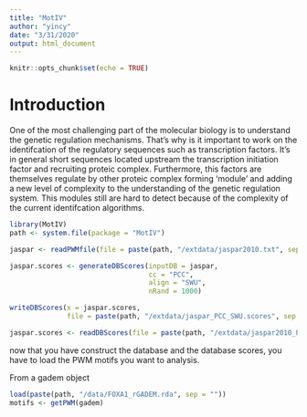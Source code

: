 ```yaml
---
title: "MotIV"
author: "yincy"
date: "3/31/2020"
output: html_document
---
```


```r
knitr::opts_chunk$set(echo = TRUE)
```


# Introduction  
One of the most challenging part of the molecular biology is to understand the genetic regulation mechanisms. That's why is it important to work on the identifcation of the regulatory sequences such as transcription factors. It's in general short sequences located upstream the transcription initiation factor and recruiting proteic complex. Furthermore, this factors are themselves regulate by other proteic complex forming 'module' and adding a new level of complexity to the understanding of the genetic regulation system. This modules still are hard to detect because of the complexity of the current identifcation algorithms.  


```r
library(MotIV)
path <- system.file(package = "MotIV")
```


```r
jaspar <- readPWMfile(file = paste(path, "/extdata/jaspar2010.txt", sep = ""))
```


```r
jaspar.scores <- generateDBScores(inputDB = jaspar, 
                                  cc = "PCC", 
                                  align = "SWU", 
                                  nRand = 1000)
```


```r
writeDBScores(x = jaspar.scores, 
              file = paste(path, "/extdata/jaspar_PCC_SWU.scores", sep = ""))
```


```r
jaspar.scores <- readDBScores(file = paste(path, "/extdata/jaspar2010_PCC_SWU.scores", sep = ""))
```


now that you have construct the database and the database scores, you have to load the PWM motifs you want to analysis.  

From a gadem object  
```r
load(paste(path, "/data/FOXA1_rGADEM.rda", sep = ""))
motifs <- getPWM(gadem)
```



